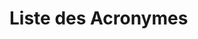 # Liste des Acronymes {.unnumbered}

<!-- Unfortunately, we have to sort manually -->

```{=tex}
\begin{acronym}
\acro{1,24,25(OH)3D3}[1,24,25(OH)\textsubscript{3}D\textsubscript{3}]{1,24(R),25‐trihydroxycholecalciferol\acroextra{ (acide calcitroïque)}}
\acro{1,25(OH)2D3}[1,25(OH)\textsubscript{2}D\textsubscript{3}]{1,25-dihydroxycholécalciférol\acroextra{ (calcitriol)}}
\acro{24,25(OH)3D3}[24,25(OH)\textsubscript{3}D\textsubscript{3}]{24,25-dihydroxycholécalciférol}
\acro{25(OH)D3}[25(OH)D\textsubscript{3}]{25-hydroxycholécalciferol\acroextra{ (calcidiol ou calcifédiol)}}
\acro{7-DHC}{7-déhydrocholestérol}
\acro{ANSES}{Agence Nationale de Sécurité sanitaire de l'alimentation, de l'Environnement et du Travail}
\acro{ADN}{acide désoxyribonucléique}
\acro{ANSM}{Agence Nationale de Sécurité des Médicaments}
\acro{AJR}{\LU{A}{a}pport \LU{J}{j}ournalier \LU{R}{r}ecommandé}
\acro{CMH-II}{\LU{C}{c}omplexe \LU{M}{m}ajeur d'\LU{H}{h}istocompatibilité de \LU{C}{c}lasse II}
\acro{CYP24A1}{24-hydroxylase}
\acro{CYP27B1}{25-hydroxyvitamine D\textsubscript{3}-1α-hydroxylase}
\acro{DBP}{D binding protein}
\acro{EFSA}{European Food Safety Authority}
\acro{FDA}{Food and Drugs Administration}
\acro{FGF23}{fibroblast growth factor 23}
\acro{ifng}[IFN-$\mupgamma$]{interféron gamma}
\acro{IOM}{Institute of Medicine}
\acro{LOAEL}{Non Observed Adverse Effect Level}
\acro{NOAEL}{Lowest Observed Adverse Effect Level}
\acro{PTH}{hormone parathyroïde}
\acro{TLR}{toll-like receptor}
\acro{tnfa}[TNF-$\mupalpha$]{tumor necrosis factor alpha}
\acro{UI}{unité internationale}
\acro{VDR}{vitamin D receptor}
\acro{VDRE}{\LU{V}{v}itamin D \LU{R}{r}esponse \LU{E}{e}lement}
\end{acronym}
```
